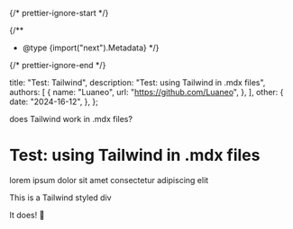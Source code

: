 {/* prettier-ignore-start */}

{/**
 * @type {import("next").Metadata}
 */}

{/* prettier-ignore-end */}

  title: "Test: Tailwind",
  description: "Test: using Tailwind in .mdx files",
  authors: [
    {
      name: "Luaneo",
      url: "https://github.com/Luaneo",
    },
  ],
  other: {
    date: "2024-16-12",
  },
};

does Tailwind work in .mdx files?

# Test: using Tailwind in .mdx files

lorem ipsum dolor sit amet consectetur adipiscing elit

<div className="bg-blue-500 text-white p-4">This is a Tailwind styled div</div>

It does! 🎉
